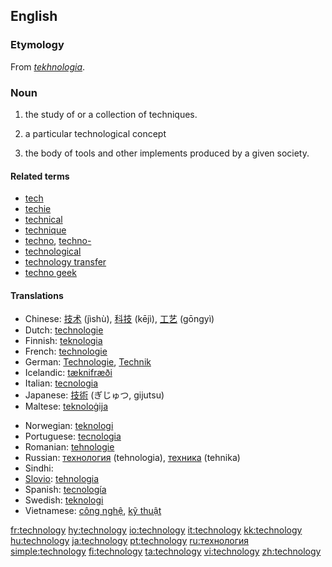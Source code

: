 ==English==

===Etymology===
From {{Gr.}} ''[[tekhnologia]]''.

===Noun===
{{en-noun|-|s}}
{{wikipedia}}
# {{uncountable}} the study of or a collection of techniques.
# {{countable}} a particular technological concept
# the body of tools and other implements produced by a given society.

====Related terms====
*[[tech]]
*[[techie]]
*[[technical]]
*[[technique]]
*[[techno]], [[techno-]]
*[[technological]]
*[[technology transfer]]
*[[techno geek]]

====Translations====
{{top}}
*Chinese: [[技术]] (jìshù), [[科技]] (kējì), [[工艺]] (gōngyì)
*Dutch: [[technologie]]
*Finnish: [[teknologia]]
*French: [[technologie]] {{f}}
*German: [[Technologie]], [[Technik]]
*Icelandic: [[tæknifræði]] {{f}} 
*Italian: [[tecnologia]] {{f}}
*Japanese: [[技術]] (ぎじゅつ, gijutsu)
*Maltese: [[teknoloġija]]
{{mid}}
*Norwegian: [[teknologi]]
*Portuguese: [[tecnologia]] {{f}}
*Romanian: [[tehnologie]]
*Russian: [[технология]] (tehnologia), [[техника]] (tehnika)
*Sindhi: {{SDchar|[[ٽيڪِنِيڀِياسُ]]}}
*[[Slovio]]: [[tehnologia]]
*Spanish: [[tecnología]] {{f}}
*Swedish: [[teknologi]] {{c}}
*Vietnamese: [[công nghệ]], [[kỹ thuật]]
{{bottom}}

[[fr:technology]]
[[hy:technology]]
[[io:technology]]
[[it:technology]]
[[kk:technology]]
[[hu:technology]]
[[ja:technology]]
[[pt:technology]]
[[ru:технология]]
[[simple:technology]]
[[fi:technology]]
[[ta:technology]]
[[vi:technology]]
[[zh:technology]]